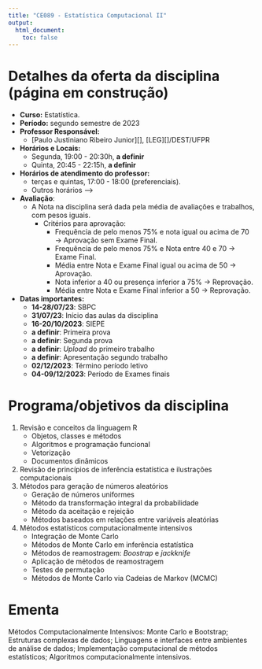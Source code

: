 ```yaml
---
title: "CE089 - Estatística Computacional II"
output:
  html_document:
    toc: false
---
```


# Detalhes da oferta da disciplina (página em construção)

- **Curso:** Estatística.
- **Período:** segundo semestre de 2023
- **Professor Responsável:**
  - [Paulo Justiniano Ribeiro Junior][], [LEG][]/DEST/UFPR
- **Horários e Locais:**
  - Segunda, 19:00 - 20:30h, **a definir**
  - Quinta, 20:45 - 22:15h, **a definir**
- **Horários de atendimento do professor:** 
  - terças e quintas, 17:00 - 18:00 (preferenciais). 
  - Outros horários -->
- **Avaliação**:
  - A Nota na disciplina será dada pela média de avaliações e trabalhos, com pesos iguais.
    - Critérios para aprovação:
      - Frequência de pelo menos 75% e nota igual ou acima de 70 →  Aprovação sem Exame Final.
      - Frequência de pelo menos 75% e Nota entre 40 e 70 →  Exame Final.
      - Média entre Nota e Exame Final igual ou acima de 50 →  Aprovação.
      - Nota inferior a 40 ou presença inferior a 75% →  Reprovação.
      - Média entre Nota e Exame Final inferior a 50 →  Reprovação.
- **Datas importantes:**
    - **14-28/07/23**: SBPC 
    - **31/07/23**: Início das aulas da disciplina
    - **16-20/10/2023**: SIEPE
    - **a definir**: Primeira prova
    - **a definir**: Segunda prova
    - **a definir**: *Upload* do primeiro trabalho
    - **a definir**: Apresentação segundo trabalho
    - **02/12/2023**: Término período letivo
    - **04-09/12/2023**: Período de Exames finais

# Programa/objetivos da disciplina

1. Revisão e conceitos da linguagem R
   - Objetos, classes e métodos
   - Algoritmos e programação funcional
   - Vetorização
   - Documentos dinâmicos
2. Revisão de princípios de inferência estatística e ilustrações computacionais
3. Métodos para geração de números aleatórios
   - Geração de números uniformes
   - Método da transformação integral da probabilidade
   - Método da aceitação e rejeição
   - Métodos baseados em relações entre variáveis aleatórias
4. Métodos estatísticos computacionalmente intensivos
   - Integração de Monte Carlo
   - Métodos de Monte Carlo em inferência estatística
   - Métodos de reamostragem: *Boostrap* e *jackknife*
   - Aplicação de métodos de reamostragem
   - Testes de permutação
   - Métodos de Monte Carlo via Cadeias de Markov (MCMC)

# Ementa

Métodos Computacionalmente Intensivos: Monte Carlo e Bootstrap;
Estruturas complexas de dados; Linguagens e interfaces entre ambientes
de análise de dados; Implementação computacional de métodos
estatísticos; Algoritmos computacionalmente intensivos.

<!-- links -->

[Resolução 62/22 - CEPE - Calendário]: http://www.prograd.ufpr.br/portal/wp-content/uploads/2022/11/6222-15-Semanas.pdf


<!--
[Fernando de Pol Mayer]: http://leg.ufpr.br/~fernandomayer
[Walmes Marques Zeviani]: http://leg.ufpr.br/~walmes
[Paulo Justiniano Ribeiro Junior]: http://leg.ufpr.br/~paulojus
[LEG]: http://www.leg.ufpr.br
-->
